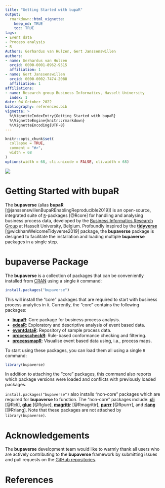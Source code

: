 ```yaml
---
title: "Getting Started with bupaR"
output:
  rmarkdown::html_vignette:
    keep_md: TRUE
    toc: TRUE
tags:
- Event data
- Process analysis
- R
Authors: Gerhardus van Hulzen, Gert Janssenswillen
authors:
- name: Gerhardus van Hulzen
  orcid: 0000-0001-8962-9515
  affiliation: 1
- name: Gert Janssenswillen
  orcid: 0000-0002-7474-2088
  affiliation: 1
affiliations:
- name: Research group Business Informatics, Hasselt University
  index: 1
date: 04 October 2022
bibliography: references.bib
vignette: >
  %\VignetteIndexEntry{Getting Started with bupaR}
  %\VignetteEngine{knitr::rmarkdown}
  %\VignetteEncoding{UTF-8}
---
```


```r
knitr::opts_chunk$set(
  collapse = TRUE,
  comment = "#>",
  width = 68
)
options(width = 68, cli.unicode = FALSE, cli.width = 68)
```

![](../man/figures/logo.png)

# Getting Started with bupaR

The **bupaverse** (alias **bupaR** [@janssenswillenBupaREnablingReproducible2019]) is an open-source, integrated suite
of [`R`](https://www.r-project.org/)-packages [@Rcore] for handling and analysing business process data, developed by the
[Business Informatics Research Group](https://www.uhasselt.be/binf) at Hasselt University, Belgium. Profoundly inspired
by the [**tidyverse**](https://www.tidyverse.org/) [@wickhamWelcomeTidyverse2019] package, the **bupaverse** package
is designed to facilitate the installation and loading multiple **bupaverse** packages in a single step.

# bupaverse Package

The **bupaverse** is a collection of packages that can be conveniently installed from [CRAN](https://cran.r-project.org/)
using a single `R` command:

```r
install.packages("bupaverse")
```

This will install the "core" packages that are required to start with business process analytics in `R`. Currently, the
"core" contains the following packages:

* [**bupaR**](https://bupaverse.github.io/bupaR/): Core package for business process analysis.
* [**edeaR**](https://bupaverse.github.io/edeaR/): Exploratory and descriptive analysis of event based data.
* [**eventdataR**](https://bupaverse.github.io/eventdataR/): Repository of sample process data.
* [**processcheckR**](https://bupaverse.github.io/processcheckR/): Rule-based conformance checking and filtering.
* [**processmapR**](https://bupaverse.github.io/processmapR/): Visualise event based data using, i.a., process maps.

To start using these packages, you can load them all using a single `R` command:

```r
library(bupaverse)
```

In addition to attaching the "core" packages, this command also reports which package versions were loaded and conflicts
with previously loaded packages.

`install.packages("bupaverse")` also installs "non-core" packages which are required for **bupaverse** to function. The
"non-core" packages include: [**cli**](https://cli.r-lib.org) [@Rcli], [**glue**](https://glue.tidyverse.org/) [@Rglue],
[**magrittr**](https://magrittr.tidyverse.org/) [@Rmagrittr], [**purrr**](https://purrr.tidyverse.org/) [@Rpurrr],
and [**rlang**](https://rlang.r-lib.org/) [@Rrlang]. Note that these packages are not attached by `library(bupaverse)`.

# Acknowledgements

The **bupaverse** development team would like to warmly thank all users who are actively contributing to the **bupaverse**
framework by submitting issues and pull requests on the [GitHub repositories](https://github.com/bupaverse).

# References